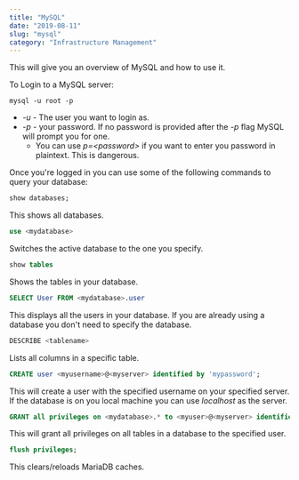 ```yaml
---
title: "MySQL"
date: "2019-08-11"
slug: "mysql"
category: "Infrastructure Management"
---
```


This will give you an overview of MySQL and how to use it.

To Login to a MySQL server:

```
mysql -u root -p
```
* *-u* - The user you want to login as.
* *-p* - your password. If no password is provided after the *-p* flag MySQL will prompt you for one.
    * You can use *p=\<password>* if you want to enter you password in plaintext. This is dangerous.

Once you're logged in you can use some of the following commands to query your database:
```sql
show databases;
```
This shows all databases.
```sql
use <mydatabase>
```
Switches the active database to the one you specify.
```sql
show tables
```
Shows the tables in your database.

```sql
SELECT User FROM <mydatabase>.user
```
This displays all the users in your database. If you are already using a database you don't need to specify the database.
```sql
DESCRIBE <tablename>
```
Lists all columns in a specific table.

```sql
CREATE user <myusername>@<myserver> identified by 'mypassword';
```
This will create a user with the specified username on your specified server. If the database is on you local machine you can use *localhost* as the server.
```sql
GRANT all privileges on <mydatabase>.* to <myuser>@<myserver> identified by 'mypassword';
```
This will grant all privileges on all tables in a database to the specified user.
```sql
flush privileges;
```
This clears/reloads MariaDB caches.